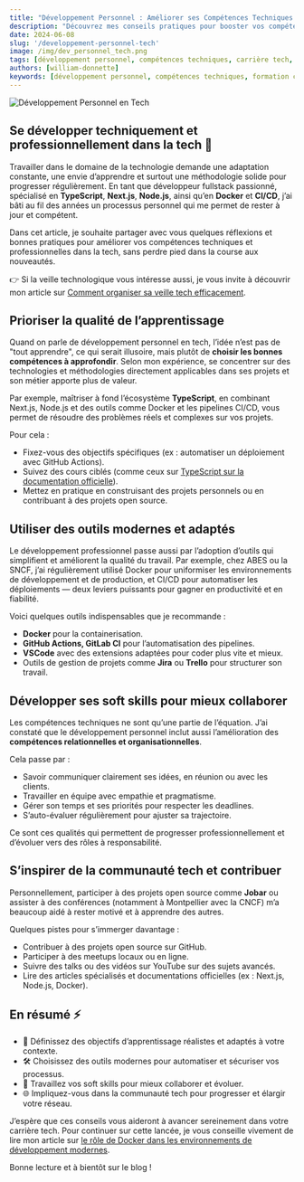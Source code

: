 ```yaml
---
title: "Développement Personnel : Améliorer ses Compétences Techniques et Professionnelles en Tech"
description: "Découvrez mes conseils pratiques pour booster vos compétences techniques et professionnelles dans le domaine de la technologie et avancer sereinement dans votre carrière."
date: 2024-06-08
slug: '/developpement-personnel-tech'
image: /img/dev_personnel_tech.png
tags: [développement personnel, compétences techniques, carrière tech, formation continue, TypeScript, Next.js, CI/CD]
authors: [william-donnette]
keywords: [développement personnel, compétences techniques, formation continue, carrière tech, TypeScript, Next.js, CI/CD]
---
```



![Développement Personnel en Tech](/img/dev_personnel_tech.png 'Développement Personnel en Tech')

<HorizontalDisplay />

<!--truncate-->

## Se développer techniquement et professionnellement dans la tech 🚀

Travailler dans le domaine de la technologie demande une adaptation constante, une envie d’apprendre et surtout une méthodologie solide pour progresser régulièrement. En tant que développeur fullstack passionné, spécialisé en **TypeScript**, **Next.js**, **Node.js**, ainsi qu’en **Docker** et **CI/CD**, j’ai bâti au fil des années un processus personnel qui me permet de rester à jour et compétent.

Dans cet article, je souhaite partager avec vous quelques réflexions et bonnes pratiques pour améliorer vos compétences techniques et professionnelles dans la tech, sans perdre pied dans la course aux nouveautés.

👉 Si la veille technologique vous intéresse aussi, je vous invite à découvrir mon article sur [Comment organiser sa veille tech efficacement](https://william-donnette.dev/blog/organisation-veille-tech).

<ArialInArticle />

## Prioriser la qualité de l’apprentissage

Quand on parle de développement personnel en tech, l’idée n’est pas de "tout apprendre", ce qui serait illusoire, mais plutôt de **choisir les bonnes compétences à approfondir**. Selon mon expérience, se concentrer sur des technologies et méthodologies directement applicables dans ses projets et son métier apporte plus de valeur.

Par exemple, maîtriser à fond l’écosystème **TypeScript**, en combinant Next.js, Node.js et des outils comme Docker et les pipelines CI/CD, vous permet de résoudre des problèmes réels et complexes sur vos projets.

Pour cela :

- Fixez-vous des objectifs spécifiques (ex : automatiser un déploiement avec GitHub Actions).
- Suivez des cours ciblés (comme ceux sur [TypeScript sur la documentation officielle](https://www.typescriptlang.org/docs/)).
- Mettez en pratique en construisant des projets personnels ou en contribuant à des projets open source.

## Utiliser des outils modernes et adaptés

Le développement professionnel passe aussi par l’adoption d’outils qui simplifient et améliorent la qualité du travail. Par exemple, chez ABES ou la SNCF, j’ai régulièrement utilisé Docker pour uniformiser les environnements de développement et de production, et CI/CD pour automatiser les déploiements — deux leviers puissants pour gagner en productivité et en fiabilité.

Voici quelques outils indispensables que je recommande :

- **Docker** pour la containerisation.
- **GitHub Actions, GitLab CI** pour l’automatisation des pipelines.
- **VSCode** avec des extensions adaptées pour coder plus vite et mieux.
- Outils de gestion de projets comme **Jira** ou **Trello** pour structurer son travail.

## Développer ses soft skills pour mieux collaborer

Les compétences techniques ne sont qu’une partie de l’équation. J’ai constaté que le développement personnel inclut aussi l’amélioration des **compétences relationnelles et organisationnelles**.

Cela passe par :

- Savoir communiquer clairement ses idées, en réunion ou avec les clients.
- Travailler en équipe avec empathie et pragmatisme.
- Gérer son temps et ses priorités pour respecter les deadlines.
- S’auto-évaluer régulièrement pour ajuster sa trajectoire.

Ce sont ces qualités qui permettent de progresser professionnellement et d’évoluer vers des rôles à responsabilité.

<ArialInArticle />

## S’inspirer de la communauté tech et contribuer

Personnellement, participer à des projets open source comme **Jobar** ou assister à des conférences (notamment à Montpellier avec la CNCF) m’a beaucoup aidé à rester motivé et à apprendre des autres.

Quelques pistes pour s’immerger davantage :

- Contribuer à des projets open source sur GitHub.
- Participer à des meetups locaux ou en ligne.
- Suivre des talks ou des vidéos sur YouTube sur des sujets avancés.
- Lire des articles spécialisés et documentations officielles (ex : Next.js, Node.js, Docker).

<ArialMultiplex />

## En résumé ⚡

- 🎯 Définissez des objectifs d’apprentissage réalistes et adaptés à votre contexte.
- 🛠 Choisissez des outils modernes pour automatiser et sécuriser vos processus.
- 🤝 Travaillez vos soft skills pour mieux collaborer et évoluer.
- 🌐 Impliquez-vous dans la communauté tech pour progresser et élargir votre réseau.

J’espère que ces conseils vous aideront à avancer sereinement dans votre carrière tech. Pour continuer sur cette lancée, je vous conseille vivement de lire mon article sur [le rôle de Docker dans les environnements de développement modernes](/blog/docker-environnements).

Bonne lecture et à bientôt sur le blog !

<HorizontalDisplay />